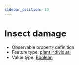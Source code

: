 ```yaml
---
sidebar_position: 10
---
```



# Insect damage

- [Observable property](/viewers/dawe-vocabs?uri=https://linked.data.gov.au/def/test/dawe-cv/33e79578-0946-4f21-9607-ca501e1500c7) definition
- Feature type: [plant individual](http://linked.data.gov.au/def/tern-cv/60d7edf8-98c6-43e9-841c-e176c334d270)
- Value type: [Boolean](https://w3id.org/tern/ontologies/tern/Boolean)


<Example protocolModule="condition" observableProperty="https://linked.data.gov.au/def/test/dawe-cv/33e79578-0946-4f21-9607-ca501e1500c7" />
